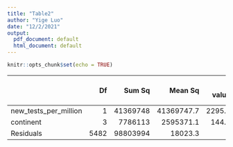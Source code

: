 ```yaml
---
title: "Table2"
author: "Yige Luo"
date: "12/2/2021"
output:
  pdf_document: default
  html_document: default
---
```


```r
knitr::opts_chunk$set(echo = TRUE)
```

|                      |   Df|   Sum Sq|    Mean Sq| F value| Pr(>F)| % variance explained|
|:---------------------|----:|--------:|----------:|-------:|------:|--------------------:|
|new_tests_per_million |    1| 41369748| 41369747.7|  2295.3|      0|                 28.0|
|continent             |    3|  7786113|  2595371.1|   144.0|      0|                  5.3|
|Residuals             | 5482| 98803994|    18023.3|       -|      -|                 66.8|


